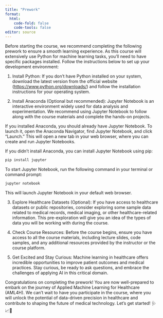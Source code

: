 ---
title: "Prework"
format: 
  html:
    code-fold: false
    code-tools: false
editor: source
---

Before starting the course, we recommend completing the following prework to ensure a smooth learning experience. As this course will extensively use Python for machine learning tasks, you'll need to have specific packages installed. Follow the instructions below to set up your development environment:

1. Install Python: If you don't have Python installed on your system, download the latest version from the official website (<https://www.python.org/downloads/>) and follow the installation instructions for your operating system.

2. Install Anaconda (Optional but recommended): Jupyter Notebook is an interactive environment widely used for data analysis and experimentation. We recommend using Jupyter Notebook to follow along with the course materials and complete the hands-on projects.

If you installed Anaconda, you should already have Jupyter Notebook. To launch it, open the Anaconda Navigator, find Jupyter Notebook, and click "Launch." This will open a new tab in your web browser, where you can create and run Jupyter Notebooks.

If you didn't install Anaconda, you can install Jupyter Notebook using pip:

```python
pip install jupyter
```
To start Jupyter Notebook, run the following command in your terminal or command prompt:

```python
jupyter notebook
```
This will launch Jupyter Notebook in your default web browser.

3. Explore Healthcare Datasets (Optional): If you have access to healthcare datasets or public repositories, consider exploring some sample data related to medical records, medical imaging, or other healthcare-related information. This pre-exploration will give you an idea of the types of data you will be working with during the course.

4. Check Course Resources: Before the course begins, ensure you have access to all the course materials, including lecture slides, code samples, and any additional resources provided by the instructor or the course platform.

5. Get Excited and Stay Curious: Machine learning in healthcare offers incredible opportunities to improve patient outcomes and medical practices. Stay curious, be ready to ask questions, and embrace the challenges of applying AI in this critical domain.

Congratulations on completing the prework! You are now well-prepared to embark on the journey of Applied Machine Learning for Healthcare (AML4H). We can't wait to have you participate in the course, where you will unlock the potential of data-driven precision in healthcare and contribute to shaping the future of medical technology. Let's get started! 🩺📈🤖







